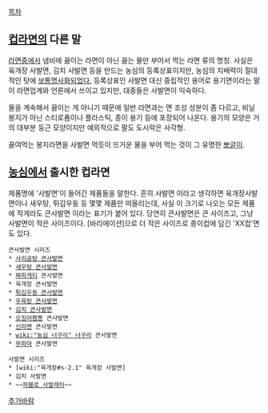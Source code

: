 [[목차]]

== [[컵라면]]의 다른 말 ==
[[라면]]중에서 냄비에 끓이는 라면이 아닌 끓는 물만 부어서 먹는 라면 류의 명칭. 사실은 육개장 사발면, 김치 사발면 등을 만드는 농심의 등록상표이지만, 농심의 지배력이 절대적인 탓에 [[보통명사가 된 고유명사들|보통명사화되었다.]] 등록상표인 사발면 대신 중립적인 용어로 용기면이라는 말이 라면업계와 언론에서 쓰이고 있지만, 대중들은 사발면이 익숙하다.

물을 계속해서 끓이는 게 아니기 때문에 일반 라면과는 면 조성 성분이 좀 다르고, 비닐봉지가 아닌 스티로폼이나 플라스틱, 종이 용기 등에 포장되어 나온다. 용기의 모양은 거의 대부분 둥근 모양이지만 예외적으로 팔도 도시락은 사각형.

끓여먹는 봉지라면을 사발면 먹듯이 뜨거운 물을 부어 먹는 것이 그 유명한 [[뽀글이]].
== [[농심]]에서 출시한 컵라면 ==
제품명에 '사발면'이 들어간 제품들을 말한다. 흔히 사발면 이라고 생각하면 육개장사발면이나 새우탕, 튀김우동 등 몇몇 제품만 떠올리는데, 사실 이 크기로 나오는 모든 제품에 작게라도 큰사발면 이라는 표기가 붙어 있다. 당연히 큰사발면은 큰 사이즈고, 그냥 사발면이 작은 사이즈이다. [바리에이션]으로 더 작은 사이즈로 종이컵에 담긴 'XX컵'면도 있다. 

 큰사발면 시리즈
 * [[사리곰탕 큰사발면]]
 * [[새우탕 큰사발면]]
 * [[짜파게티]] 큰사발면
 * 육개장 큰사발면
 * [[튀김우동 큰사발면]]
 * [[우육탕 큰사발면]]
 * [[김치 큰사발면]]
 * [[오징어짬뽕]] 큰사발면
 * [[신라면]] 큰사발면
 * [[wiki:"농심 너구리" 너구리]] 큰사발면
 * [[무파마]] 큰사발면

 사발면 시리즈
 * [wiki:"육개장#s-2.1" 육개장 사발면]
 * 김치 사발면
 * ~~[[파블로 사발레타]]~~
[[추가바람]]
